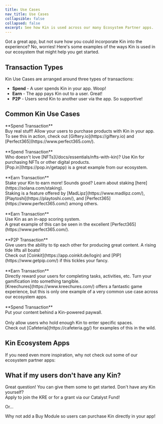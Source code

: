 ```yaml
---
title: Use Cases
nav_title: Use Cases
collapsible: false
collapsed: false
excerpt: See how Kin is used across our many Ecosystem Partner apps.
---
```


Got a great app, but not sure how you could incorporate Kin into the experience? No, worries! Here's some examples of the ways Kin is used in our ecosystem that might help you get started.

## Transaction Types

Kin Use Cases are arranged around three types of transactions:<br/>

- **Spend** - A user spends Kin in your app. Woop!<br/>
- **Earn** - The app pays Kin out to a user. Great!<br/>
- **P2P** - Users send Kin to another user via the app. So supportive!

## Common Kin Use Cases

<div className="w-full">
  <NavCard title="Real World Purchases" svgFile="cart-shopping-solid" useCase>
    **Spend Transaction** <br /> Buy real stuff! Allow your users to purchase products with Kin in your app.
    <br /> To see this in action, check out [Giftery.io](https://giftery.io) and [Perfect365](https://www.perfect365.com/).
  </NavCard>
</div>
<br />
<div className="w-full">
  <NavCard title="Digital Purchases" svgFile="icons-solid" useCase>
    **Spend Transaction** <br /> Who doesn't love [NFTs](/docs/essentials/nfts-with-kin)? Use Kin for purchasing NFTs or
    other digital products. <br />
    [Pop.in](https://pop.in/getapp) is a great example from our ecosystem.
  </NavCard>
</div>
<br />
<div className="w-full">
  <NavCard title="Staking" svgFile="money-bill-transfer-solid" useCase>
    **Earn Transaction** <br /> Stake your Kin to earn more! Sounds good? Learn about staking
    [here](https://solana.com/staking).
    <br /> Staking is a feature offered by [MadLipz](https://www.madlipz.com/), [Playtoshi](https://playtoshi.com/), and
    [Perfect365](https://www.perfect365.com/) among others.
  </NavCard>
</div>
<br />
<div className="w-full">
  <NavCard title="In-App Scoring" svgFile="ghost-solid" useCase>
    **Earn Transaction** <br /> Use Kin as an in-app scoring system.
    <br />A great example of this can be seen in the excellent [Perfect365](https://www.perfect365.com/).
  </NavCard>
</div>
<br />
<div className="w-full">
  <NavCard title="P2P Tipping" svgFile="gratipay-brands" useCase>
    **P2P Transaction** <br /> Give users the ability to tip each other for producing great content. A rising tide lifts
    all boats!
    <br /> Check out [Coinkit](https://app.coinkit.de/login) and [PIP](https://www.getpip.com/) if this tickles your fancy.
  </NavCard>
</div>
<br />
<div className="w-full">
  <NavCard title="User Rewards" svgFile="gem-solid" useCase>
    **Earn Transaction** <br /> Directly reward your users for completing tasks, activities, etc. Turn your gamification
    into something tangible. <br /> [Kreechures](https://www.kreechures.com/) offers a fantastic game experience, but
    this is only one example of a very common use case across our ecosystem apps.
  </NavCard>
</div>
<br />
<div className="w-full">
  <NavCard title="Pay For Access" svgFile="person-through-window-solid" useCase>
    **Spend Transaction** <br /> Put your content behind a Kin-powered paywall.
  </NavCard>
</div>
<br />
<div className="w-full">
  <NavCard title="Hold For Access" svgFile="hand-holding-dollar-solid" useCase>
    Only allow users who hold enough Kin to enter specific spaces.
    <br /> Check out [Cafeteria](https://cafeteria.gg/) for examples of this in the wild.
  </NavCard>
</div>

## Kin Ecosystem Apps

If you need even more inspiration, why not check out some of our ecosystem partner apps:

<div className="mt-8 grid gap-6 md:grid-cols-2">
  <NavCard
    title="Kin Ecosystem Apps"
    subtitle="See some of the great apps already using Kin"
    svgFile="cubes-solid"
    link={{ url: 'https://kin.org/kin-apps/', label: 'See them all!' }}
  />
</div>

## What if my users don't have any Kin?

Great question! You can give them some to get started. Don't have any Kin yourself?<br/>
Apply to join the KRE or for a grant via our Catalyst Fund!

<div className="mt-8 grid gap-6 md:grid-cols-2">
  <NavCard
    title="Kin Rewards Engine"
    subtitle="Earn Kin by using it in your app"
    svgFile="money-bill-trend-up-solid"
    link={{ url: '/docs/essentials/kin-rewards-engine', label: 'See more' }}
  />
  <NavCard
    title="Kin Catalyst Fund"
    subtitle="Grants! Kin offers a range of grants to help great ideas become reality."
    svgFile="sack-dollar-solid"
    link={{ url: 'https://kin.org/catalyst-fund/', label: 'apply here' }}
  />
</div>

Or...

Why not add a Buy Module so users can purchase Kin directly in your app!

<div className="mt-8 grid gap-6 md:grid-cols-2">
  <NavCard
    title="Buy Modules"
    icon="rocket"
    subtitle="Let your users buy Kin directly in your app"
    link={{ url: '/docs/integrations/buy-modules', label: 'See our Buy Modules here' }}
  />
</div>
